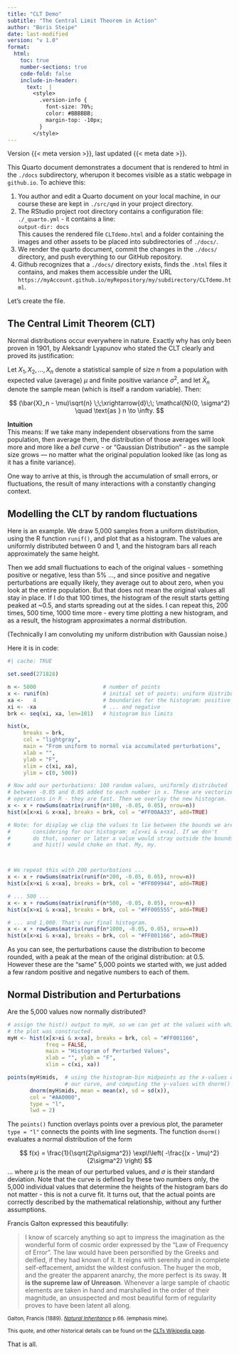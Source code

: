 ```yaml
---
title: "CLT Demo"
subtitle: "The Central Limit Theorem in Action"
author: "Boris Steipe"
date: last-modified      
version: "v 1.0"
format:
  html:
    toc: true
    number-sections: true
    code-fold: false
    include-in-header:
      text:  |
        <style>
          .version-info {
            font-size: 70%;
            color: #BBBBBB;
            margin-top: -10px;
          }
        </style>
---
```


::: version-info
Version {{< meta version >}}, last updated {{< meta date >}}.
:::

<!-- 

versions:
  1.0 - Basic, first posted version
-->

This Quarto document demonstrates a document that is rendered to html in the `./docs` subdirectory, wherupon it becomes visible as a static webpage in `github.io`. To achieve this:

1. You author and edit a Quarto document on your local machine, in our course these are kept in `./src/qmd` in your project directory.
1. The RStudio project root directory contains a configuration file: `./_quarto.yml` - it contains a line:<br/>
`  output-dir: docs`<br/>This causes the rendered file `CLTdemo.html` and a folder containing the images and other assets to be placed into subdirectories of `./docs/`.
1. We render the quarto document, commit the changes in the `./docs/` directory, and push everything to our GitHub repository.
1. Github recognizes that a `./docs/` directory exists, finds the `.html` files it contains, and makes them accessible under the URL `https://myAccount.github.io/myRepository/my/subdirectory/CLTdemo.html`.

Let's create the file.

## The Central Limit Theorem (CLT)

Normal distributions occur everywhere in nature. Exactly why has only been proven in 1901, by Aleksandr Lyapunov who stated the CLT clearly and proved its justification:  

Let $X_1, X_2, \dots, X_n$ denote a statistical sample of size $n$ from a population with expected value (average) $\mu$ and finite positive variance $\sigma^2$, and let $\bar{X}_{n}$ denote the sample mean (which is itself a random variable). Then:

$$
(\bar{X}_n - \mu)\sqrt{n} \;\;\xrightarrow{d}\;\; \mathcal{N}(0, \sigma^2)
\quad \text{as } n \to \infty.
$$



::: {.callout-note}
**Intuition**  
This means: If we take many independent observations from the same population, then average them, the distribution of those averages will look more and more like a _bell curve_ - or "Gaussian Distribution" - as the sample size grows — no matter what the original population looked like (as long as it has a finite variance).
:::

One way to arrive at this, is through the accumulation of small errors, or fluctuations, the result of many interactions with a constantly changing context.


## Modelling the CLT by random fluctuations

Here is an example. We draw 5,000 samples from a uniform distribution, using the R function `runif()`, and plot that as a histogram. The values are uniformly distributed between 0 and 1, and the histogram bars all reach approximately the same height.

Then we add small fluctuations to each of the original values - something positive or negative, less than 5% ..., and since positive and negative perturbations are equally likely, they average out to about zero, when you look at the entire population. But that does not mean the original values all stay in place. If I do that 100 times, the histogram of the result starts getting peaked at ~0.5, and starts spreading out at the sides. I can repeat this, 200 times, 500 time, 1000 time more - every time plotting a new histogram, and as a result, the histogram approximates a normal distribution.

(Technically I am convoluting my uniform distribution with Gaussian noise.)

Here it is in code:

```r
#| cache: TRUE

set.seed(271828)

n <- 5000                     # number of points
x <- runif(n)                 # initial set of points: uniform distribution
xa <-   4                     # boundaries for the histogram: positive ...
xi <- -xa                     # ... and negative
brk <- seq(xi, xa, len=101)   # histogram bin limits

hist(x, 
     breaks = brk,
     col = "lightgray",
     main = "From uniform to normal via accumulated perturbations",
     xlab = "",
     ylab = "F",
     xlim = c(xi, xa),
     ylim = c(0, 500))

# Now add our perturbations: 100 random values, uniformly distributed
# between -0.05 and 0.05 added to each number in x. These are vectorized
# operations in R - they are fast. Then we overlay the new histogram.
x <- x + rowSums(matrix(runif(n*100, -0.05, 0.05), nrow=n))
hist(x[x>xi & x<xa], breaks = brk, col = "#FF00AA33", add=TRUE)

# Note: for display we clip the values to lie between the bounds we are
#       considering for our histogram: x[x>xi & x<xa]. If we don't
#       do that, sooner or later a value would stray outside the bounds
#       and hist() would choke on that. My, my.



# We repeat this with 200 perturbations ...
x <- x + rowSums(matrix(runif(n*200, -0.05, 0.05), nrow=n))
hist(x[x>xi & x<xa], breaks = brk, col = "#FF009944", add=TRUE)

# ... 500 ...
x <- x + rowSums(matrix(runif(n*500, -0.05, 0.05), nrow=n))
hist(x[x>xi & x<xa], breaks = brk, col = "#FF005555", add=TRUE)

# ... and 1,000. That's our final histogram.
x <- x + rowSums(matrix(runif(n*1000, -0.05, 0.05), nrow=n))
hist(x[x>xi & x<xa], breaks = brk, col = "#FF001166", add=TRUE)
```

As you can see, the perturbations cause the distribution to become rounded, with a peak at the mean of the original distribution: at 0.5.  However these are the "same" 5,000 points we started with, we just added a few random positive and negative numbers to each of them.


## Normal Distribution and Perturbations

Are the 5,000 values now normally distributed?

```r

# assign the hist() output to myH, so we can get at the values with which
# the plot was constructed.
myH <- hist(x[x>xi & x<xa], breaks = brk, col = "#FF001166",
            freq = FALSE,
            main = "Histogram of Perturbed Values",
            xlab = "", ylab = "F",
            xlim = c(xi, xa))

points(myH$mids,  # using the histogram-bin midpoints as the x-values of
                  # our curve, and computing the y-values with dnorm()
       dnorm(myH$mids, mean = mean(x), sd = sd(x)),
       col = "#AA0000",
       type = "l",
       lwd = 2)
```

The `points()` function overlays points over a previous plot, the parameter
`type = "l"` connects the points with line segments. The function `dnorm()`
evaluates a normal distribution of the form 

$$
f(x) = \frac{1}{\sqrt{2\pi\sigma^2}}
       \exp\!\left( -\frac{(x - \mu)^2}{2\sigma^2} \right)
$$
... where $\mu$ is the mean of our perturbed values, and $\sigma$ is their standard deviation. Note that the curve is defined by these two numbers only, the 5,000 individual values that determine the heights of the histogram bars do not matter - this is not a curve fit. It turns out, that the actual points are correctly described by the mathematical relationship, without any further assumptions.

Francis Galton expressed this beautifully:

> I know of scarcely anything so apt to impress the imagination as the wonderful form of cosmic order expressed by the "Law of Frequency of Error". The law would have been personified by the Greeks and deified, if they had known of it. It reigns with serenity and in complete self-effacement, amidst the wildest confusion. The huger the mob, and the greater the apparent anarchy, the more perfect is its sway. **It is the supreme law of Unreason**. Whenever a large sample of chaotic elements are taken in hand and marshalled in the order of their magnitude, an unsuspected and most beautiful form of regularity proves to have been latent all along.

<small>Galton, Francis (1889). [_Natural Inheritance_](https://galton.org/books/natural-inheritance/index.html) p.66. (emphasis mine).</small>

<small>This quote, and other historical details can be found on the [CLTs Wikipedia page](https://en.wikipedia.org/wiki/Central_limit_theorem).</small>




That is all.

<!-- [END] -->  








